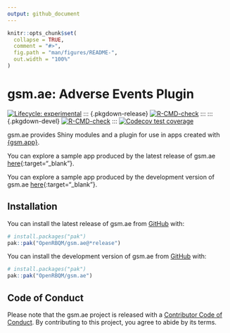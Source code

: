 ```yaml
---
output: github_document
---
```


<!-- README.md is generated from README.Rmd. Please edit that file -->

```r
knitr::opts_chunk$set(
  collapse = TRUE,
  comment = "#>",
  fig.path = "man/figures/README-",
  out.width = "100%"
)
```

# gsm.ae: Adverse Events Plugin

<!-- badges: start -->
[![Lifecycle: experimental](https://img.shields.io/badge/lifecycle-experimental-orange.svg)](https://lifecycle.r-lib.org/articles/stages.html#experimental)
::: {.pkgdown-release}
[![R-CMD-check](https://github.com/OpenRBQM/gsm.ae/actions/workflows/R-CMD-check.yaml/badge.svg)](https://github.com/OpenRBQM/gsm.ae/actions/workflows/R-CMD-check.yaml)
:::
::: {.pkgdown-devel}
[![R-CMD-check](https://github.com/OpenRBQM/gsm.ae/actions/workflows/R-CMD-check-dev.yaml/badge.svg)](https://github.com/OpenRBQM/gsm.ae/actions/workflows/R-CMD-check-dev.yaml)
:::
[![Codecov test coverage](https://codecov.io/gh/OpenRBQM/gsm.ae/graph/badge.svg)](https://app.codecov.io/gh/OpenRBQM/gsm.ae)
<!-- badges: end -->

gsm.ae provides Shiny modules and a plugin for use in apps created with [{gsm.app}](https://github.com/Gilead-BioStats/gsm.app).

::: {.pkgdown-release}
You can explore a sample app produced by the latest release of gsm.ae [here](https://rinpharma.shinyapps.io/gsm-ae){:target="_blank"}.
:::
::: {.pkgdown-devel}
You can explore a sample app produced by the development version of gsm.ae [here](https://rinpharma.shinyapps.io/gsm-ae-dev){:target="_blank"}.
:::

## Installation

::: {.pkgdown-release}
You can install the latest release of gsm.ae from [GitHub](https://github.com/) with:

``` r
# install.packages("pak")
pak::pak("OpenRBQM/gsm.ae@*release⁠")
```
:::
::: {.pkgdown-devel}
You can install the development version of gsm.ae from [GitHub](https://github.com/) with:

``` r
# install.packages("pak")
pak::pak("OpenRBQM/gsm.ae")
```
:::

## Code of Conduct

Please note that the gsm.ae project is released with a [Contributor Code of Conduct](https://openrbqm.github.io/gsm.ae/CODE_OF_CONDUCT). By contributing to this project, you agree to abide by its terms.
